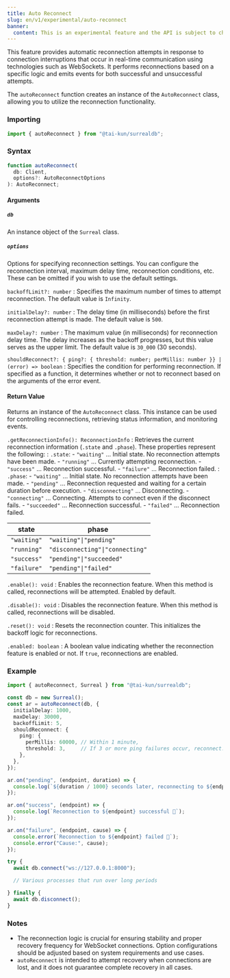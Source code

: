 ```yaml
---
title: Auto Reconnect
slug: en/v1/experimental/auto-reconnect
banner:
  content: This is an experimental feature and the API is subject to change.
---
```


This feature provides automatic reconnection attempts in response to connection interruptions that occur in real-time communication using technologies such as WebSockets. It performs reconnections based on a specific logic and emits events for both successful and unsuccessful attempts.

The `autoReconnect` function creates an instance of the `AutoReconnect` class, allowing you to utilize the reconnection functionality.

### Importing

```ts
import { autoReconnect } from "@tai-kun/surrealdb";
```

### Syntax

```ts
function autoReconnect(
  db: Client, 
  options?: AutoReconnectOptions
): AutoReconnect;
```

#### Arguments

##### `db`

An instance object of the `Surreal` class.

##### `options`

Options for specifying reconnection settings. You can configure the reconnection interval, maximum delay time, reconnection conditions, etc. These can be omitted if you wish to use the default settings.

`backoffLimit?: number`
:   Specifies the maximum number of times to attempt reconnection. The default value is `Infinity`.

`initialDelay?: number`
:   The delay time (in milliseconds) before the first reconnection attempt is made. The default value is `500`.

`maxDelay?: number`
:   The maximum value (in milliseconds) for reconnection delay time. The delay increases as the backoff progresses, but this value serves as the upper limit. The default value is `30_000` (30 seconds).

`shouldReconnect?: { ping?: { threshold: number; perMillis: number }} | (error) => boolean`
:   Specifies the condition for performing reconnection. If specified as a function, it determines whether or not to reconnect based on the arguments of the error event.

#### Return Value

Returns an instance of the `AutoReconnect` class. This instance can be used for controlling reconnections, retrieving status information, and monitoring events.

`.getReconnectionInfo(): ReconnectionInfo`
:   Retrieves the current reconnection information (`.state` and `.phase`). These properties represent the following:
:   `.state`:
    - `"waiting"` ... Initial state. No reconnection attempts have been made.
    - `"running"` ... Currently attempting reconnection.
    - `"success"` ... Reconnection successful.
    - `"failure"` ... Reconnection failed.
:   `.phase`:
    - `"waiting"`       ... Initial state. No reconnection attempts have been made.
    - `"pending"`       ... Reconnection requested and waiting for a certain duration before execution.
    - `"disconnecting"` ... Disconnecting.
    - `"connecting"`    ... Connecting. Attempts to connect even if the disconnect fails.
    - `"succeeded"`     ... Reconnection successful.
    - `"failed"`        ... Reconnection failed.

| state       | phase                           |
| ----------- | ------------------------------- |
| `"waiting"` | `"waiting"\|"pending"`          |
| `"running"` | `"disconnecting"\|"connecting"` |
| `"success"` | `"pending"\|"succeeded"`        |
| `"failure"` | `"pending"\|"failed"`           |

`.enable(): void`
:   Enables the reconnection feature. When this method is called, reconnections will be attempted. Enabled by default.

`.disable(): void`
:   Disables the reconnection feature. When this method is called, reconnections will be disabled.

`.reset(): void`
:   Resets the reconnection counter. This initializes the backoff logic for reconnections.

`.enabled: boolean`
:   A boolean value indicating whether the reconnection feature is enabled or not. If `true`, reconnections are enabled.

### Example

```ts
import { autoReconnect, Surreal } from "@tai-kun/surrealdb";

const db = new Surreal();
const ar = autoReconnect(db, {
  initialDelay: 1000,
  maxDelay: 30000,
  backoffLimit: 5,
  shouldReconnect: {
    ping: {
      perMillis: 60000, // Within 1 minute,
      threshold: 3,     // If 3 or more ping failures occur, reconnect.
    },
  },
});

ar.on("pending", (endpoint, duration) => {
  console.log(`${duration / 1000} seconds later, reconnecting to ${endpoint}...`);
});

ar.on("success", (endpoint) => {
  console.log(`Reconnection to ${endpoint} successful 🎉`);
});

ar.on("failure", (endpoint, cause) => {
  console.error(`Reconnection to ${endpoint} failed 🤯`);
  console.error("Cause:", cause);
});

try {
  await db.connect("ws://127.0.0.1:8000");

  // Various processes that run over long periods

} finally {
  await db.disconnect();
}
```

### Notes

- The reconnection logic is crucial for ensuring stability and proper recovery frequency for WebSocket connections. Option configurations should be adjusted based on system requirements and use cases.
- `autoReconnect` is intended to attempt recovery when connections are lost, and it does not guarantee complete recovery in all cases.
